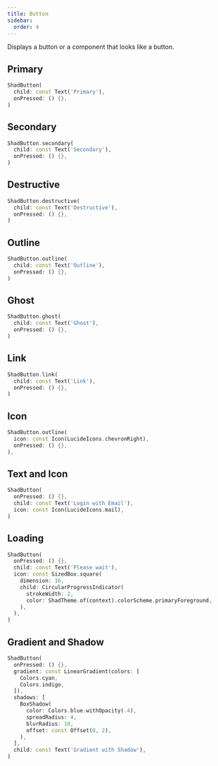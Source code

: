 ```yaml
---
title: Button
sidebar:
  order: 4
---
```




Displays a button or a component that looks like a button.


## Primary

<Preview src="button?style=primary">

```dart
ShadButton(
  child: const Text('Primary'),
  onPressed: () {},
)
```

</Preview>

## Secondary

<Preview src="button?style=secondary">

```dart
ShadButton.secondary(
  child: const Text('Secondary'),
  onPressed: () {},
)
```

</Preview>

## Destructive

<Preview src="button?style=destructive">

```dart
ShadButton.destructive(
  child: const Text('Destructive'),
  onPressed: () {},
)
```

</Preview>

## Outline

<Preview src="button?style=outline">

```dart
ShadButton.outline(
  child: const Text('Outline'),
  onPressed: () {},
)
```

</Preview>

## Ghost

<Preview src="button?style=ghost">

```dart
ShadButton.ghost(
  child: const Text('Ghost'),
  onPressed: () {},
)
```

</Preview>

## Link

<Preview src="button?style=link">

```dart
ShadButton.link(
  child: const Text('Link'),
  onPressed: () {},
)
```

</Preview>

## Icon

<Preview src="button?style=icon">

```dart
ShadButton.outline(
  icon: const Icon(LucideIcons.chevronRight),
  onPressed: () {},
),
```

</Preview>

## Text and Icon

<Preview src="button?style=textIcon">

```dart
ShadButton(
  onPressed: () {},
  child: const Text('Login with Email'),
  icon: const Icon(LucideIcons.mail),
)
```

</Preview>

## Loading

<Preview src="button?style=loading">

```dart
ShadButton(
  onPressed: () {},
  child: const Text('Please wait'),
  icon: const SizedBox.square(
    dimension: 16,
    child: CircularProgressIndicator(
      strokeWidth: 2,
      color: ShadTheme.of(context).colorScheme.primaryForeground,
    ),
  ),
)
```

</Preview>

## Gradient and Shadow

<Preview src="button?style=gradientShadow">

```dart
ShadButton(
  onPressed: () {},
  gradient: const LinearGradient(colors: [
    Colors.cyan,
    Colors.indigo,
  ]),
  shadows: [
    BoxShadow(
      color: Colors.blue.withOpacity(.4),
      spreadRadius: 4,
      blurRadius: 10,
      offset: const Offset(0, 2),
    ),
  ],
  child: const Text('Gradient with Shadow'),
)
```

</Preview>
